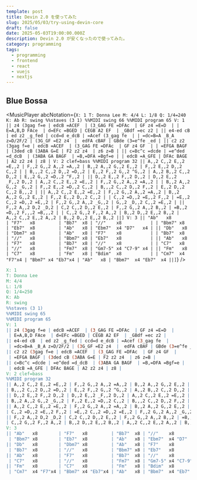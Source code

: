 ```yaml
---
template: post
title: Devin 2.0 を使ってみた
slug: 2025/05/03/try-using-devin-core
draft: false
date: 2025-05-03T19:00:00.000Z
description: Devin 2.0 が安くなったので使ってみた。
category: programming
tags:
  - programming
  - frontend
  - react
  - vuejs
  - nextjs
---
```



## Blue Bossa

<MusicPlayer
  abcNotation={`
X: 1
T: Donna Lee
M: 4/4
L: 1/8
Q: 1/4=240
K: Ab
R: swing
%%staves (3 1)
%%MIDI swing 66
%%MIDI program 65
V: 1
|| z4 (3gag f=e | edcB =ACEF  | (3_GAG FE =DFAc  | GF z4 =E=D  |
 | E=A,B,D FAce  | d=EFc =BGED | CEGB A2 EF  | _GBdf =ec z2 |
|| e4-ed cB  | ed z2 _g_fed | ccd=d e_dcB | =Acef (3_gag fe  |
 | =dc=B=A _B_A z=D/2F/2 | (3G_GF =E2 z4  |  edFA cBAF | GBde (3=e^fe _ed |
|| c2 z2 (3gag f=e | edcB =ACEF  | (3_GAG FE =DFAc  | GF z4 GF  |
 | =EFGA BAGF | (3ded cB (3ABA G=E | F2 z2 z4  | z6 z=B |
|| c=Bc^c =dcde | =e^ded =d_dcB  | (3ABA GA BAGF  | =B,=DFA =Bgf=e |
 | edcB =A_GFE | DFAc BAGE | A2 z2 z4 | z8 |
V: 2 clef=bass
%%MIDI program 32
|| A,,2 C,,2 E,,2 =E,,2 | F,,2 G,,2 A,,2 =A,,2 | B,,2 A,,2 G,,2 E,,2 | F,,2 E,,2 D,,2 C,,2 |
| B,,,2 C,,2 D,,2 =D,,2 | E,,2 F,,2 G,,2 ^G,,2 | A,,2 B,,2 C,,2 D,,2 | E,,2 G,,2 =D,,2 ^F,,2 |
|| D,,2 E,,2 F,,2 D,,2 | D,,2 E,,2 _F,,2 D,,2 | A,,2 C,,2 E,,2 =E,,2 | F,,2 G,,2 A,,2 =A,,2 |
| B,,2 A,,2 G,,2 _G,,2 | F,,2 E,,2 =D,,2 C,,2 | B,,,2 C,,2 D,,2 F,,2 | E,,2 D,,2 C,,2 B,,,2 |
|| A,,2 C,,2 E,,2 =E,,2 | F,,2 G,,2 A,,2 =A,,2 | B,,2 A,,2 G,,2 E,,2 | F,,2 E,,2 D,,2 C,,2 |
| C,,2 =D,,2 =E,,2 F,,2 | =E,,2 C,,2 =D,,2 =E,,2 | F,,2 G,,2 A,,2 _G,,2 | G,,2 _D,,2 C,,2 =E,,2 |
|| F,,2 A,,2 D,2 _D,2 | C,2 C,,2 D,,2 E,,2 | F,,2 G,,2 A,,2 B,,2 | =B,,2 =D,,2 F,,,2 =B,,,2 |
| C,,2 G,,2 F,,2 A,,2 | B,,2 D,,2 E,,2 B,,2 | A,,2 C,,2 E,,2 A,,2 | B,,2 D,,2 E,,2 B,,2 ||]
V: 3
|| "Ab"   x8        | "F7"   x8         | "Bb7"  x8 | "//"    x8           |
 | "Bbm7" x8        | "Eb7"  x8         | "Ab"   x8 | "Ebm7"  x4 "D7"   x4 |
|| "Db"   x8        | "Dbm7" x8         | "Ab"   x8 | "F7"    x8           |
 | "Bb7"  x8        | "//"   x8         | "Bbm7" x8 | "Eb7"   x8           |
|| "Ab"   x8        | "F7"   x8         | "Bb7"  x8 | "//"    x8           |
 | "C7"   x8        | "//"   x8         | "Fm7"  x8 | "Gm7-5" x4 "C7-9" x4 |
|| "Fm"   x8        | "C7"   x8         | "Fm"   x8 | "Bdim"  x8           |
 | "Cm7"  x4 "F7"x4 | "Bbm7" x4 "Eb7"x4 | "Ab"   x8 | "Bbm7"  x4 "Eb7"  x4 ||]
`}
/>

```abc
X: 1
T: Donna Lee
M: 4/4
L: 1/8
Q: 1/4=250
K: Ab
R: swing
%%staves (3 1)
%%MIDI swing 65
%%MIDI program 65
V: 1
|| z4 (3gag f=e | edcB =ACEF  | (3_GAG FE =DFAc  | GF z4 =E=D  |
 | E=A,B,D FAce  | d=EFc =BGED | CEGB A2 EF  | _GBdf =ec z2 |
|| e4-ed cB  | ed z2 _g_fed | ccd=d e_dcB | =Acef (3_gag fe  |
 | =dc=B=A _B_A z=D/2F/2 | (3G_GF =E2 z4  |  edFA cBAF | GBde (3=e^fe _ed |
|| c2 z2 (3gag f=e | edcB =ACEF  | (3_GAG FE =DFAc  | GF z4 GF  |
 | =EFGA BAGF | (3ded cB (3ABA G=E | F2 z2 z4  | z6 z=B |
|| c=Bc^c =dcde | =e^ded =d_dcB  | (3ABA GA BAGF  | =B,=DFA =Bgf=e |
 | edcB =A_GFE | DFAc BAGE | A2 z2 z4 | z8 |
V: 2 clef=bass
%%MIDI program 32
|| A,,2 C,,2 E,,2 =E,,2 | F,,2 G,,2 A,,2 =A,,2 | B,,2 A,,2 G,,2 E,,2 | F,,2 E,,2 D,,2 C,,2 |
| B,,,2 C,,2 D,,2 =D,,2 | E,,2 F,,2 G,,2 ^G,,2 | A,,2 B,,2 C,,2 D,,2 | E,,2 G,,2 =D,,2 ^F,,2 |
|| D,,2 E,,2 F,,2 D,,2 | D,,2 E,,2 _F,,2 D,,2 | A,,2 C,,2 E,,2 =E,,2 | F,,2 G,,2 A,,2 =A,,2 |
| B,,2 A,,2 G,,2 _G,,2 | F,,2 E,,2 =D,,2 C,,2 | B,,,2 C,,2 D,,2 F,,2 | E,,2 D,,2 C,,2 B,,,2 |
|| A,,2 C,,2 E,,2 =E,,2 | F,,2 G,,2 A,,2 =A,,2 | B,,2 A,,2 G,,2 E,,2 | F,,2 E,,2 D,,2 C,,2 |
| C,,2 =D,,2 =E,,2 F,,2 | =E,,2 C,,2 =D,,2 =E,,2 | F,,2 G,,2 A,,2 _G,,2 | G,,2 _D,,2 C,,2 =E,,2 |
|| F,,2 A,,2 D,2 _D,2 | C,2 C,,2 D,,2 E,,2 | F,,2 G,,2 A,,2 B,,2 | =B,,2 =D,,2 F,,,2 =B,,,2 |
| C,,2 G,,2 F,,2 A,,2 | B,,2 D,,2 E,,2 B,,2 | A,,2 C,,2 E,,2 A,,2 | B,,2 D,,2 E,,2 B,,2 ||]
V: 3
|| "Ab"   x8        | "F7"   x8         | "Bb7"  x8 | "//"    x8           |
 | "Bbm7" x8        | "Eb7"  x8         | "Ab"   x8 | "Ebm7"  x4 "D7"   x4 |
|| "Db"   x8        | "Dbm7" x8         | "Ab"   x8 | "F7"    x8           |
 | "Bb7"  x8        | "//"   x8         | "Bbm7" x8 | "Eb7"   x8           |
|| "Ab"   x8        | "F7"   x8         | "Bb7"  x8 | "//"    x8           |
 | "C7"   x8        | "//"   x8         | "Fm7"  x8 | "Gm7-5" x4 "C7-9" x4 |
|| "Fm"   x8        | "C7"   x8         | "Fm"   x8 | "Bdim"  x8           |
 | "Cm7"  x4 "F7"x4 | "Bbm7" x4 "Eb7"x4 | "Ab"   x8 | "Bbm7"  x4 "Eb7"  x4 ||]
```
